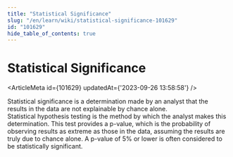 ```yaml
---
title: "Statistical Significance"
slug: "/en/learn/wiki/statistical-significance-101629"
id: "101629"
hide_table_of_contents: true
---
```



# Statistical Significance

<ArticleMeta id={101629} updatedAt={'2023-09-26 13:58:58'} />
<div className='border-solid border-b border-t-0 my-4 border-[var(--ifm-color-gray-300)]' />

Statistical significance is a determination made by an analyst that the results in the data are not explainable by chance alone. Statistical hypothesis testing is the method by which the analyst makes this determination. This test provides a p-value, which is the probability of observing results as extreme as those in the data, assuming the results are truly due to chance alone. A p-value of 5% or lower is often considered to be statistically significant.
